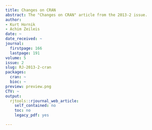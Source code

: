 ```yaml
---
title: Changes on CRAN
abstract: The "Changes on CRAN" article from the 2013-2 issue.
author:
- Kurt Hornik
- Achim Zeileis
date: ~
date_received: ~
journal:
  firstpage: 166
  lastpage: 191
volume: 5
issue: 2
slug: RJ-2013-2-cran
packages:
  cran: ~
  bioc: ~
preview: preview.png
CTV: ~
output:
  rjtools::rjournal_web_article:
    self_contained: no
    toc: no
    legacy_pdf: yes

---
```

